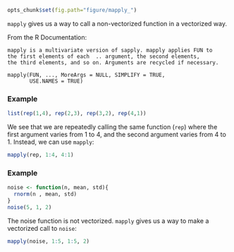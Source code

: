 <!--- mapply -->

```r
opts_chunk$set(fig.path="figure/mapply_")
```

`mapply` gives us a way to call a non-vectorized function in a vectorized way.

From the R Documentation:

```text
mapply is a multivariate version of sapply. mapply applies FUN to
the first elements of each  .. argument, the second elements,
the third elements, and so on. Arguments are recycled if necessary.

mapply(FUN, ..., MoreArgs = NULL, SIMPLIFY = TRUE,
       USE.NAMES = TRUE)
```

### Example ###

```r
list(rep(1,4), rep(2,3), rep(3,2), rep(4,1))
```

We see that we are repeatedly calling the same function (`rep`) where the first argument varies from 1 to 4, and the second argument varies from 4 to 1.
Instead, we can use `mapply`:

```r
mapply(rep, 1:4, 4:1)
```

### Example ###

```r
noise <- function(n, mean, std){
  rnorm(n , mean, std)
}
noise(5, 1, 2)
```

The noise function is not vectorized. `mapply` gives us a way to make a vectorized call to  `noise`:

```r
mapply(noise, 1:5, 1:5, 2)
```